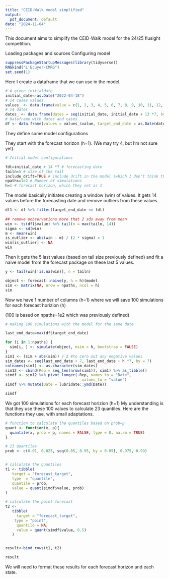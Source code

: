 ```yaml
---
title: "CEID-Walk model simplified"
output:
  pdf_document: default
date: "2024-11-04"
---
```


This document aims to simplify the CEID-Walk model for the 24/25 flusight competition.

Loading packages and sources
Configuring model

```r
suppressPackageStartupMessages(library(tidyverse))
RNGkind("L'Ecuyer-CMRG")
set.seed(1)
```

Here I create a dataframe that we can use in the model. 

```r
# A given initialdate
initial_date<-as.Date("2022-04-18")
# 14 cases values
values_ <- data.frame(value = c(1, 2, 3, 4, 5, 6, 7, 8, 9, 10, 11, 12, 13, 14))
# 14 dates 
dates_ <- data.frame(dates = seq(initial_date, initial_date + 13 *7, by = 7))
# Dataframe with dates and cases
df <- data.frame(values = values_$value, target_end_date = as.Date(dates_$dates))

```

They define some model configurations

They start with the forecast horizon (h=1). 
(We may try 4, but I'm not sure yet).

```r
# Initial model configurations

fdt=initial_date + 14 *7 # forecasting date
tailn=5 # size of the tail
include_drift=TRUE # include drift in the model (which I don't think they are utilizing)
npaths=1e2 # Number of simulations
h=1 # forecast horizon, which they set as 1

```

The model basically initiates creating a window (win) of values. 
It gets 14 values before the forecasting date and remove outliers from these values

```r
df1 <- df %>% filter(target_end_date <= fdt)
  
## remove oobservations more that 2 sds away from mean
win <- ts(df1$value) %>% tail(n = max(tailn, 14))
sigma <- sd(win)
m <- mean(win)
is_outlier <- abs(win - m) / (2 * sigma) > 1
win[is_outlier] <- NA
win
```

Then it gets the 5 last values (based on tail size previously defined)
and fit a naive model from the forecast package on these last 5 values.


```r
y <- tail(win[!is.na(win)], n = tailn)

object <- forecast::naive(y, h = h)$model
sim <- matrix(NA, nrow = npaths, ncol = h)
sim
```

Now we have 1 number of columns (h=1) where we will save 100 simulations for each forecast horizion (h)

(100 is based on npaths=1e2 which was previously defined)

```r
# making 100 simulations with the model for the same date

last_end_date=max(df$target_end_date)

for (i in 1:npaths) {
  sim[i, ] <- simulate(object, nsim = h, bootstrap = FALSE)
}
sim1 <- (sim + abs(sim)) / 2 #to zero out any negative values
sim_dates <- seq(last_end_date + 7, last_end_date + h *7, by = 7)
colnames(sim1) <- as.character(sim_dates)
sim12 <- cbind(Rep = seq_len(nrow(sim1)), sim1) %>% as_tibble()
simdf <- sim12 %>% pivot_longer(-Rep, names_to = "Date", 
                                  values_to = "value")
simdf %>% mutate(Date = lubridate::ymd(Date))

simdf

```

We got 100 simulations for each forecast horizion (h=1)
My understanding is that they use these 100 values to calculate 23 quantiles.
Here are the functions they use, with small adaptations.

```r

# function to calculate the quantiles based on prob=p
quant <- function(x, p){
  quantile(x, prob = p, names = FALSE, type = 8, na.rm = TRUE)
}

# 23 quantiles
prob <- c(0.01, 0.025, seq(0.05, 0.95, by = 0.05), 0.975, 0.99)


# calculate the quantiles
t1 <- tibble(
   target = "forecast_target",
   type  = "quantile",
   quantile = prob,
   value = quant(simdf$value, prob)
)

# calculate the point forecast
t2 <-
   tibble(
     target = "forecast_target",
    type = "point",
     quantile = NA,
     value = quant(simdf$value, 0.5)
   )


result<-bind_rows(t1, t2)

result

```

We will need to format these results for each forecast horizon and each state.

```r




```